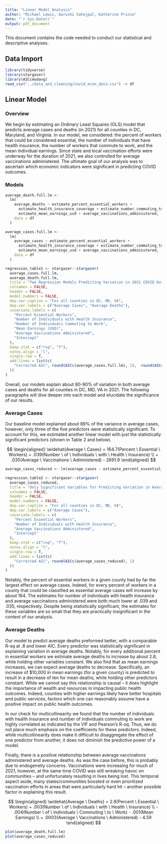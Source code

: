 ```yaml
---
title: "Linear Model Analysis"
author: "Michael Lewis, Aarushi Sahejpal, Katherine Prince"
date: "`r Sys.Date()`"
output: pdf_document
---
```


This document contains the code needed to conduct our statistical and descriptive analyses.

## Data Import 
```r
library(tidyverse)
library(stargazer)
library(AICcmodavg)
read_csv("../data_and_cleaning/covid_econ_data.csv") -> df
```
## Linear Model

### Overview
We begin by estimating an Ordinary Least Squares (OLS) model that predicts average cases and deaths (in 2021) for all counties in DC, Maryland, and Virginia. In our model, we considered: the percent of workers that could be considered essential, the number of individuals that have health insurance, the number of workers that commute to work, and the mean individual earnings. Since state and local vaccination efforts were underway for the duration of 2021, we also controlled for average vaccinations administered. The ultimate goal of our analysis was to ascertain which economic indicators were significant in predicting COVID outcomes. 

### Models 

```r
average_death.full.lm <-
  lm(
    average_deaths ~ estimate_percent_essential_workers +
      estimate_health_insurance_coverage + estimate_number_commuting_to_work +
      estimate_mean_earnings_usd + average_vaccinations_administered,
    data = df
  )

average_cases.full.lm <-
  lm(
    average_cases ~ estimate_percent_essential_workers +
      estimate_health_insurance_coverage + estimate_number_commuting_to_work +
      estimate_mean_earnings_usd + average_vaccinations_administered,
    data = df
  )

regression_table1 <- stargazer::stargazer(
  average_cases.full.lm,
  average_death.full.lm,
  title = "Two Regression Models Predicting Variation in 2021 COVID Outcomes",
  colnames = FALSE,
  header = FALSE,
  model.numbers = FALSE,
  dep.var.caption = "For all counties in DC, MD, VA",
  dep.var.labels = c("Average Cases", "Average Deaths"),
  covariate.labels = c(
    "Percent Essential Workers",
    "Number of Individuals with Health Insurance",
    "Number of Individuals Commuting to Work",
    "Mean Earnings (USD)",
    "Average Vaccinations Administered",
    "Intercept"
  ),
  keep.stat = c("rsq", "f"),
  notes.align = "l",
  single.row = T,
  add.lines = list(c(
    "Corrected AIC", round(AICc(average_cases.full.lm), 1),  round(AICc(average_death.full.lm), 1)
  ))
)

```

Overall, our models explain about 80-90% of variation in both average cases and deaths for all counties in DC, MD, VA in 2021. The following paragraphs will dive deeper into each model and elucidate the significance of our results. 

### Average Cases

Our baseline model explained about 89% of the variance in average cases, however, only three of the five predictors were statistically significant. To account for this, we estimated another linear model with just the statistically significant predictors (shown in Table 2 and below).

$$
\begin{aligned}
\widehat{Average \ Cases} =  
164.7(Percent \ Essential \ Workers) + .039(Number \ of \ Individuals \ with \ Health \ Insurance) \\ 
+ .035(Average \ Vaccinations \ Administered) - 2691.9
\end{aligned}
$$
```r
average_cases_reduced <- lm(average_cases ~ estimate_percent_essential_workers + estimate_health_insurance_coverage + average_vaccinations_administered, data = df) 

regression_table2 <- stargazer::stargazer(
  average_cases_reduced, 
  title = "Only Significant Variables for Predicting Variation in Average Cases",
  colnames = FALSE,
  header = FALSE,
  model.numbers = FALSE,
  dep.var.caption = "For all counties in DC, MD, VA",
  dep.var.labels = c("Average Cases"),
  covariate.labels = c(
    "Percent Essential Workers",
    "Number of Individuals with Health Insurance",
    "Average Vaccinations Administered",
    "Intercept"
  ),
  keep.stat = c("rsq", "f"),
  notes.align = "l",
  single.row = T,
  add.lines = list(c(
    "Corrected AIC", round(AICc(average_cases_reduced), 1)
  ))
) 

```


Notably, the percent of essential workers in a given county had by far the largest effect on average cases. Indeed, for every percent of workers in a county that could be classified as essential average cases will increase by about 164. The estimates for number of individuals with health insurance and average vaccinations administered were both much lower at .039 and .035, respectively. Despite being statistically significant, the estimates for these variables are so small that they are practically insignificant in the context of our analysis. 

### Average Deaths

Our model to predict average deaths preformed better, with a comparable R-sq at .8 and lower AIC. Every predictor was statistically significant in explaining variation in average deaths. Notably, for every additional percent in essential workers we estimate average deaths to increase by about 2.8, while holding other variables constant. We also find that as mean earnings increases, we can expect average deaths to decrease. Specifically, an increase of $10,000 in mean earnings (for a given county) is predicted to result in a decrease of ten for mean deaths, while holding other predictors constant. While we cannot say this relationship is causal -- it does highlight the importance of wealth and resources in impacting public health outcomes. Indeed, counties with higher earnings likely have better hospitals and public services, factors which one can reasonably assume have a positive impact on public health outcomes. 

In our check for multicollinearity we found that the number of individuals with health insurance and number of individuals commuting to work are highly correlated as indicated by the VIF and Pearson's R-sq. Thus, we do not place much emphasis on the coefficients for these predictors. Indeed, while multicollinearity does make it difficult to disaggregate the effect of one predictor from another, it does not diminish the predictive power of a model. 

Finally, there is a positive relationship between average vaccinations administered and average deaths. As was the case before, this is probably due to endogeneity concerns. Vaccinations were increasing for much of 2021, however, at the same time COVID was still wreaking havoc on communities -- and unfortunately resulting in lives being lost. This temporal aspect aside, many states/communities boosted or even prioritized vaccination efforts in areas that were particularly hard hit -- another possible factor in explaining this result. 


$$
\begin{aligned}
\widehat{Average \ Deaths} =  
2.8(Percent \ Essential \ Workers) + .003(Number \ of \ Individuals \ with \ Health \ Insurance) \\ 
- .004(Number \ of \ Individuals \ Commuting \ to \ Work) - .001(Mean Earnings) \\
+ .0003(Average \ Vaccinations \ Administered) - 4.59
\end{aligned}
$$

```r
plot(average_death.full.lm)
plot(average_cases_reduced)
```



